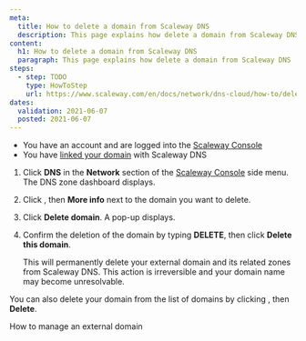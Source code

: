 ```yaml
---
meta:
  title: How to delete a domain from Scaleway DNS
  description: This page explains how delete a domain from Scaleway DNS
content:
  h1: How to delete a domain from Scaleway DNS
  paragraph: This page explains how delete a domain from Scaleway DNS
steps:
  - step: TODO
    type: HowToStep
    url: https://www.scaleway.com/en/docs/network/dns-cloud/how-to/delete-domain/
dates:
  validation: 2021-06-07
  posted: 2021-06-07
---
```


<Message type="requirement">

- You have an account and are logged into the [Scaleway Console](https://console.scaleway.com) 
- You have [linked your domain](/network/dns-cloud/how-to/add-external-domain) with Scaleway DNS

</Message>

1. Click **DNS** in the **Network** section of the [Scaleway Console](https://console.scaleway.com) side menu. The DNS zone dashboard displays.

2. Click <Icon name="more" />, then **More info** next to the domain you want to delete.

3. Click **Delete domain**. A pop-up displays. 

4. Confirm the deletion of the domain by typing **DELETE**, then click **Delete this domain**.  
    <Lightbox src="scaleway-dns-delete-domain.png" alt="" />
    <Message type="important">

    This will permanently delete your external domain and its related zones from Scaleway DNS. This action is irreversible and your domain name may become unresolvable. 

    </Message>

  <Message type="tip">

  You can also delete your domain from the list of domains by clicking <Icon name="more" />, then **Delete**.

  </Message>

<Navigation title="See Also">
  <PreviousButton to="/network/dns-cloud/how-to/manage-external-domain/">How to manage an external domain</PreviousButton>
</Navigation>
